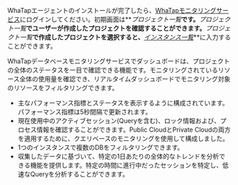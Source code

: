 WhaTapエージェントのインストールが完了したら、[WhaTapモニタリングサービス](https://service.whatap.io)にログインしてください。初期画面は**_プロジェクト一覧_**です。**_プロジェクト一覧_**でユーザーが作成したプロジェクトを確認することができます。**_プロジェクト一覧_**で作成したプロジェクトを選択すると、**_[インスタンス一覧](instance-list)_**に入力することができます。

WhaTapデータベースモニタリングサービスでダッシュボードは、プロジェクトの全体のステータスを一目で確認できる機能です。モニタリングされているリソース全体の使用量を確認でき、リアルタイムダッシュボードでモニタリング対象のリソースをフィルタリングできます。

-   主なパフォーマンス指標とステータスを表示するように構成されています。パフォーマンス指標は5秒間隔で更新されます。
-   現在使用中のアクティブセッション(Queryを含む)、ロック情報および、プロセス情報を確認することができます。Public CloudとPrivate Cloudの両方を適用するために、クエリベースのモニタリングを使用して構成しました。
-   1つのインスタンスで複数のDBをフィルタリングできます。
-   収集したデータに基づいて、特定の1日あたりの全体的なトレンドを分析できる機能を提供します。特定の時間に進行中だったセッションを特定し、低速なQueryを分析することができます。
